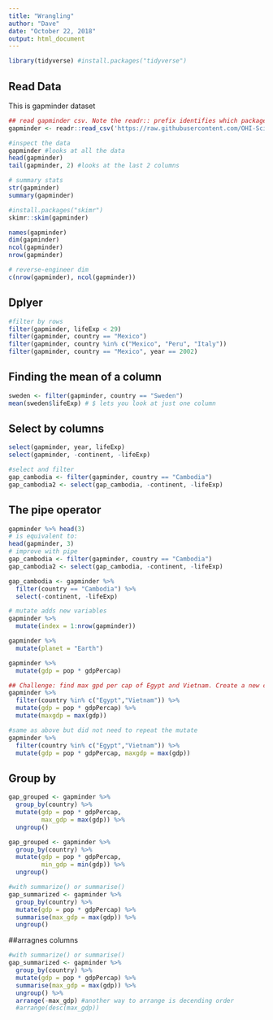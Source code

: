```yaml
---
title: "Wrangling"
author: "Dave"
date: "October 22, 2018"
output: html_document
---
```


```r
library(tidyverse) #install.packages("tidyverse")
```

## Read Data
This is gapminder dataset
```r
## read gapminder csv. Note the readr:: prefix identifies which package it's in
gapminder <- readr::read_csv('https://raw.githubusercontent.com/OHI-Science/data-science-training/master/data/gapminder.csv')

#inspect the data
gapminder #looks at all the data
head(gapminder)
tail(gapminder, 2) #looks at the last 2 columns 

# summary stats
str(gapminder)
summary(gapminder)

#install.packages("skimr")
skimr::skim(gapminder)

names(gapminder)
dim(gapminder)
ncol(gapminder)
nrow(gapminder)

# reverse-engineer dim
c(nrow(gapminder), ncol(gapminder))

```

## Dplyer
```r
#filter by rows
filter(gapminder, lifeExp < 29)
filter(gapminder, country == "Mexico")
filter(gapminder, country %in% c("Mexico", "Peru", "Italy"))
filter(gapminder, country == "Mexico", year == 2002)
```

## Finding the mean of a column 
```r
sweden <- filter(gapminder, country == "Sweden")
mean(sweden$lifeExp) # $ lets you look at just one column 

```

## Select by columns
```r
select(gapminder, year, lifeExp)
select(gapminder, -continent, -lifeExp)

#select and filter
gap_cambodia <- filter(gapminder, country == "Cambodia")
gap_cambodia2 <- select(gap_cambodia, -continent, -lifeExp)

```
## The pipe operator 
```r
gapminder %>% head(3)
# is equivalent to:
head(gapminder, 3)
# improve with pipe
gap_cambodia <- filter(gapminder, country == "Cambodia")
gap_cambodia2 <- select(gap_cambodia, -continent, -lifeExp)

gap_cambodia <- gapminder %>% 
  filter(country == "Cambodia") %>%
  select(-continent, -lifeExp)

```

```r
# mutate adds new variables
gapminder %>% 
  mutate(index = 1:nrow(gapminder))

gapminder %>% 
  mutate(planet = "Earth")

gapminder %>% 
  mutate(gdp = pop * gdpPercap)

## Challenge: find max gpd per cap of Egypt and Vietnam. Create a new column
gapminder %>% 
  filter(country %in% c("Egypt","Vietnam")) %>% 
  mutate(gdp = pop * gdpPercap) %>% 
  mutate(maxgdp = max(gdp))

#same as above but did not need to repeat the mutate 
gapminder %>% 
  filter(country %in% c("Egypt","Vietnam")) %>% 
  mutate(gdp = pop * gdpPercap, maxgdp = max(gdp))
```

## Group by 
```r
gap_grouped <- gapminder %>% 
  group_by(country) %>% 
  mutate(gdp = pop * gdpPercap,
         max_gdp = max(gdp)) %>% 
  ungroup()
```

```r
gap_grouped <- gapminder %>% 
  group_by(country) %>% 
  mutate(gdp = pop * gdpPercap,
         min_gdp = min(gdp)) %>% 
  ungroup()
```

```r
#with summarize() or summarise()
gap_summarized <- gapminder %>% 
  group_by(country) %>% 
  mutate(gdp = pop * gdpPercap) %>% 
  summarise(max_gdp = max(gdp)) %>% 
  ungroup()
```


##arragnes columns
```r
#with summarize() or summarise()
gap_summarized <- gapminder %>% 
  group_by(country) %>% 
  mutate(gdp = pop * gdpPercap) %>% 
  summarise(max_gdp = max(gdp)) %>% 
  ungroup() %>%
  arrange(-max_gdp) #another way to arrange is decending order
  #arrange(desc(max_gdp))
```
